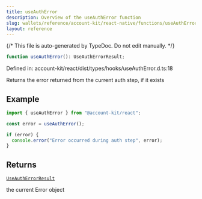 ```yaml
---
title: useAuthError
description: Overview of the useAuthError function
slug: wallets/reference/account-kit/react-native/functions/useAuthError
layout: reference
---
```


{/* This file is auto-generated by TypeDoc. Do not edit manually. */}

```ts
function useAuthError(): UseAuthErrorResult;
```

Defined in: account-kit/react/dist/types/hooks/useAuthError.d.ts:18

Returns the error returned from the current auth step, if it exists

## Example

```ts twoslash
import { useAuthError } from "@account-kit/react";

const error = useAuthError();

if (error) {
  console.error("Error occurred during auth step", error);
}
```

## Returns

[`UseAuthErrorResult`](../type-aliases/UseAuthErrorResult.mdx)

the current Error object
